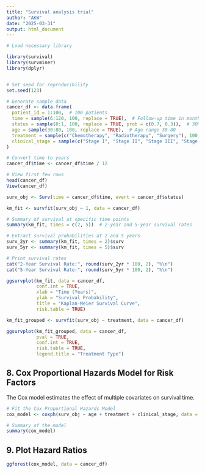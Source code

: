 ```yaml
---
title: "Survival analysis trial"
author: "AKW"
date: "2025-03-31"
output: html_document
---
```


```r
# Load necessary library

library(survival)
library(survminer)
library(dplyr)


# Set seed for reproducibility
set.seed(123)

# Generate sample data
cancer_df <- data.frame(
  patient_id = 1:100,  # 100 patients
  time = sample(6:120, 100, replace = TRUE),  # Follow-up time in months
  status = sample(0:1, 100, replace = TRUE, prob = c(0.7, 0.3)),  # 30% deceased
  age = sample(30:80, 100, replace = TRUE),  # Age range 30-80
  treatment = sample(c("Chemotherapy", "Radiotherapy", "Surgery"), 100, replace = TRUE),
  clinical_stage = sample(c("Stage I", "Stage II", "Stage III", "Stage IV"), 100, replace = TRUE)
)

# Convert time to years
cancer_df$time <- cancer_df$time / 12  

# View first few rows
head(cancer_df)
View(cancer_df)


```

```r

surv_obj <- Surv(time = cancer_df$time, event = cancer_df$status)

km_fit <- survfit(surv_obj ~ 1, data = cancer_df)

# Summary of survival at specific time points
summary(km_fit, times = c(2, 5))  # 2-year and 5-year survival rates

```
```r
# Extract survival probabilities at 2 and 5 years
surv_2yr <- summary(km_fit, times = 2)$surv
surv_5yr <- summary(km_fit, times = 5)$surv

# Print survival rates
cat("2-Year Survival Rate:", round(surv_2yr * 100, 2), "%\n")
cat("5-Year Survival Rate:", round(surv_5yr * 100, 2), "%\n")


```


```r
ggsurvplot(km_fit, data = cancer_df,
           conf.int = TRUE, 
           xlab = "Time (Years)", 
           ylab = "Survival Probability",
           title = "Kaplan-Meier Survival Curve",
           risk.table = TRUE)
```
```r
km_fit_grouped <- survfit(surv_obj ~ treatment, data = cancer_df)

ggsurvplot(km_fit_grouped, data = cancer_df, 
           pval = TRUE, 
           conf.int = TRUE, 
           risk.table = TRUE,
           legend.title = "Treatment Type")


```
## **8. Cox Proportional Hazards Model for Risk Factors**
The Cox model estimates the effect of multiple covariates on survival time.

```r
# Fit the Cox Proportional Hazards Model
cox_model <- coxph(surv_obj ~ age + treatment + clinical_stage, data = cancer_df)

# Summary of the model
summary(cox_model)
```


## **9. Plot Hazard Ratios**
```r
ggforest(cox_model, data = cancer_df)
```



